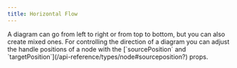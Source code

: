 ```yaml
---
title: Horizontal Flow
---
```



<ExampleLayout>
A diagram can go from left to right or from top to bottom, but you can also create mixed ones.
For controlling the direction of a diagram you can adjust the handle positions of a node with the [`sourcePosition` and `targetPosition`](/api-reference/types/node#sourceposition?) props.

<RemoteCodeViewer route="examples/layout/horizontal-flow" framework="svelte" />

</ExampleLayout>
